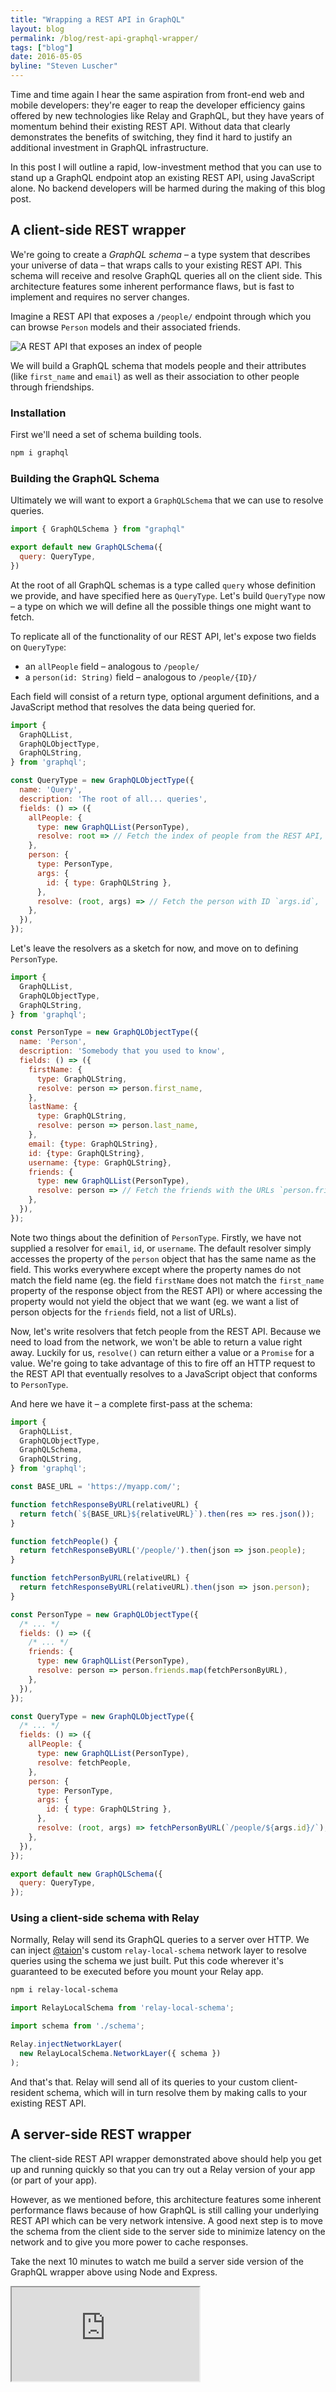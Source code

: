```yaml
---
title: "Wrapping a REST API in GraphQL"
layout: blog
permalink: /blog/rest-api-graphql-wrapper/
tags: ["blog"]
date: 2016-05-05
byline: "Steven Luscher"
---
```


Time and time again I hear the same aspiration from front-end web and mobile developers: they're eager to reap the developer efficiency gains offered by new technologies like Relay and GraphQL, but they have years of momentum behind their existing REST API. Without data that clearly demonstrates the benefits of switching, they find it hard to justify an additional investment in GraphQL infrastructure.

In this post I will outline a rapid, low-investment method that you can use to stand up a GraphQL endpoint atop an existing REST API, using JavaScript alone. No backend developers will be harmed during the making of this blog post.

## A client-side REST wrapper

We're going to create a _GraphQL schema_ – a type system that describes your universe of data – that wraps calls to your existing REST API. This schema will receive and resolve GraphQL queries all on the client side. This architecture features some inherent performance flaws, but is fast to implement and requires no server changes.

Imagine a REST API that exposes a `/people/` endpoint through which you can browse `Person` models and their associated friends.

![A REST API that exposes an index of people][rest-api-people]

We will build a GraphQL schema that models people and their attributes (like `first_name` and `email`) as well as their association to other people through friendships.

### Installation

First we'll need a set of schema building tools.

```sh npm2yarn
npm i graphql
```

### Building the GraphQL Schema

Ultimately we will want to export a `GraphQLSchema` that we can use to resolve queries.

```js
import { GraphQLSchema } from "graphql"

export default new GraphQLSchema({
  query: QueryType,
})
```

At the root of all GraphQL schemas is a type called `query` whose definition we provide, and have specified here as `QueryType`. Let's build `QueryType` now – a type on which we will define all the possible things one might want to fetch.

To replicate all of the functionality of our REST API, let's expose two fields on `QueryType`:

- an `allPeople` field – analogous to `/people/`
- a `person(id: String)` field – analogous to `/people/{ID}/`

Each field will consist of a return type, optional argument definitions, and a JavaScript method that resolves the data being queried for.

```js
import {
  GraphQLList,
  GraphQLObjectType,
  GraphQLString,
} from 'graphql';

const QueryType = new GraphQLObjectType({
  name: 'Query',
  description: 'The root of all... queries',
  fields: () => ({
    allPeople: {
      type: new GraphQLList(PersonType),
      resolve: root => // Fetch the index of people from the REST API,
    },
    person: {
      type: PersonType,
      args: {
        id: { type: GraphQLString },
      },
      resolve: (root, args) => // Fetch the person with ID `args.id`,
    },
  }),
});
```

Let's leave the resolvers as a sketch for now, and move on to defining `PersonType`.

```js
import {
  GraphQLList,
  GraphQLObjectType,
  GraphQLString,
} from 'graphql';

const PersonType = new GraphQLObjectType({
  name: 'Person',
  description: 'Somebody that you used to know',
  fields: () => ({
    firstName: {
      type: GraphQLString,
      resolve: person => person.first_name,
    },
    lastName: {
      type: GraphQLString,
      resolve: person => person.last_name,
    },
    email: {type: GraphQLString},
    id: {type: GraphQLString},
    username: {type: GraphQLString},
    friends: {
      type: new GraphQLList(PersonType),
      resolve: person => // Fetch the friends with the URLs `person.friends`,
    },
  }),
});
```

Note two things about the definition of `PersonType`. Firstly, we have not supplied a resolver for `email`, `id`, or `username`. The default resolver simply accesses the property of the `person` object that has the same name as the field. This works everywhere except where the property names do not match the field name (eg. the field `firstName` does not match the `first_name` property of the response object from the REST API) or where accessing the property would not yield the object that we want (eg. we want a list of person objects for the `friends` field, not a list of URLs).

Now, let's write resolvers that fetch people from the REST API. Because we need to load from the network, we won't be able to return a value right away. Luckily for us, `resolve()` can return either a value or a `Promise` for a value. We're going to take advantage of this to fire off an HTTP request to the REST API that eventually resolves to a JavaScript object that conforms to `PersonType`.

And here we have it – a complete first-pass at the schema:

```js {28,38,45}
import {
  GraphQLList,
  GraphQLObjectType,
  GraphQLSchema,
  GraphQLString,
} from 'graphql';

const BASE_URL = 'https://myapp.com/';

function fetchResponseByURL(relativeURL) {
  return fetch(`${BASE_URL}${relativeURL}`).then(res => res.json());
}

function fetchPeople() {
  return fetchResponseByURL('/people/').then(json => json.people);
}

function fetchPersonByURL(relativeURL) {
  return fetchResponseByURL(relativeURL).then(json => json.person);
}

const PersonType = new GraphQLObjectType({
  /* ... */
  fields: () => ({
    /* ... */
    friends: {
      type: new GraphQLList(PersonType),
      resolve: person => person.friends.map(fetchPersonByURL),
    },
  }),
});

const QueryType = new GraphQLObjectType({
  /* ... */
  fields: () => ({
    allPeople: {
      type: new GraphQLList(PersonType),
      resolve: fetchPeople,
    },
    person: {
      type: PersonType,
      args: {
        id: { type: GraphQLString },
      },
      resolve: (root, args) => fetchPersonByURL(`/people/${args.id}/`),
    },
  }),
});

export default new GraphQLSchema({
  query: QueryType,
});
```

### Using a client-side schema with Relay

Normally, Relay will send its GraphQL queries to a server over HTTP. We can inject [@taion](https://github.com/taion/)'s custom `relay-local-schema` network layer to resolve queries using the schema we just built. Put this code wherever it's guaranteed to be executed before you mount your Relay app.

```sh npm2yarn
npm i relay-local-schema
```

```js
import RelayLocalSchema from 'relay-local-schema';

import schema from './schema';

Relay.injectNetworkLayer(
  new RelayLocalSchema.NetworkLayer({ schema })
);
```

And that's that. Relay will send all of its queries to your custom client-resident schema, which will in turn resolve them by making calls to your existing REST API.

## A server-side REST wrapper

The client-side REST API wrapper demonstrated above should help you get up and running quickly so that you can try out a Relay version of your app (or part of your app).

However, as we mentioned before, this architecture features some inherent performance flaws because of how GraphQL is still calling your underlying REST API which can be very network intensive. A good next step is to move the schema from the client side to the server side to minimize latency on the network and to give you more power to cache responses.

Take the next 10 minutes to watch me build a server side version of the GraphQL wrapper above using Node and Express.

<iframe className="aspect-video w-full"
  src="https://youtube.com/embed/UBGzsb2UkeY?autoplay=0&origin=http://graphql.org&start=900" />

## Bonus round: A truly Relay compliant schema

The schema we developed above will work for Relay up until a certain point – the point at which you ask Relay to refetch data for records you've already downloaded. Relay's refetching subsystem relies on your GraphQL schema exposing a special field that can fetch any entity in your data universe by GUID. We call this the _node interface_.

To expose a node interface requires that you do two things: offer a `node(id: String!)` field at the root of the query, and switch all of your ids over to GUIDs (globally-unique ids).

The `graphql-relay` package contains some helper functions to make this easy to do.

```sh npm2yarn
npm i graphql-relay
```

#### Global ids

First, let's change the `id` field of `PersonType` into a GUID. To do this, we'll use the `globalIdField` helper from `graphql-relay`.

```js
import { globalIdField } from "graphql-relay"

const PersonType = new GraphQLObjectType({
  name: "Person",
  description: "Somebody that you used to know",
  fields: () => ({
    id: globalIdField("Person")
    /* ... */
  })
})
```

Behind the scenes `globalIdField` returns a field definition that resolves `id` to a `GraphQLString` by hashing together the typename `'Person'` and the id returned by the REST API. We can later use `fromGlobalId` to convert the result of this field back into `'Person'` and the REST API's id.

#### The node field

Another set of helpers from `graphql-relay` will give us a hand developing the node field. Your job is to supply the helper two functions:

- One function that can resolve an object given a GUID.
- One function that can resolve a typename given an object.

```js
import { fromGlobalId, nodeDefinitions } from "graphql-relay"

const { nodeInterface, nodeField } = nodeDefinitions(
  globalId => {
    const { type, id } = fromGlobalId(globalId)
    if (type === "Person") {
      return fetchPersonByURL(`/people/${id}/`)
    }
  },
  object => {
    if (object.hasOwnProperty("username")) {
      return "Person"
    }
  }
)
```

The object-to-typename resolver above is no marvel of engineering, but you get the idea.

Next, we simply need to add the `nodeInterface` and the `nodeField` to our schema. A complete example follows:

```js {27-39,54,61,72}
import {
  GraphQLList,
  GraphQLObjectType,
  GraphQLSchema,
  GraphQLString,
} from 'graphql';
import {
  fromGlobalId,
  globalIdField,
  nodeDefinitions,
} from 'graphql-relay';

const BASE_URL = 'https://myapp.com/';

function fetchResponseByURL(relativeURL) {
  return fetch(`${BASE_URL}${relativeURL}`).then(res => res.json());
}

function fetchPeople() {
  return fetchResponseByURL('/people/').then(json => json.people);
}

function fetchPersonByURL(relativeURL) {
  return fetchResponseByURL(relativeURL).then(json => json.person);
}

const { nodeInterface, nodeField } = nodeDefinitions(
  globalId => {
    const { type, id } = fromGlobalId(globalId);
    if (type === 'Person') {
      return fetchPersonByURL(`/people/${id}/`);
    }
  },
  object => {
    if (object.hasOwnProperty('username')) {
      return 'Person';
    }
  },
);

const PersonType = new GraphQLObjectType({
  name: 'Person',
  description: 'Somebody that you used to know',
  fields: () => ({
    firstName: {
      type: GraphQLString,
      resolve: person => person.first_name,
    },
    lastName: {
      type: GraphQLString,
      resolve: person => person.last_name,
    },
    email: {type: GraphQLString},
    id: globalIdField('Person'),
    username: {type: GraphQLString},
    friends: {
      type: new GraphQLList(PersonType),
      resolve: person => person.friends.map(fetchPersonByURL),
    },
  }),
  interfaces: [ nodeInterface ],
});

const QueryType = new GraphQLObjectType({
  name: 'Query',
  description: 'The root of all... queries',
  fields: () => ({
    allPeople: {
      type: new GraphQLList(PersonType),
      resolve: fetchPeople,
    },
    node: nodeField,
    person: {
      type: PersonType,
      args: {
        id: { type: GraphQLString },
      },
      resolve: (root, args) => fetchPersonByURL(`/people/${args.id}/`),
    }
  })
});

export default new GraphQLSchema({
  query: QueryType
});
```

## Taming pathological queries

Consider the following friends-of-friends-of-friends query:

```graphql
query {
  person(id: "1") {
    firstName
    friends {
      firstName
      friends {
        firstName
        friends {
          firstName
        }
      }
    }
  }
}
```

The schema we created above will generate multiple round trips to the REST API for the same data.

![Duplicate queries to the REST API][pathological-query]

This is obviously something we would like to avoid! At the very least, we need a way to cache the result of these requests.

We created a library called DataLoader to help tame these sorts of queries.

```sh npm2yarn
npm i dataloader
```

As a special note, make sure that your runtime offers native or polyfilled versions of `Promise` and `Map`. Read more [at the DataLoader site](https://github.com/facebook/dataloader#getting-started).

#### Creating a data loader

To create a `DataLoader` you supply a method that can resolve a list of objects given a list of keys. In our example, the keys are URLs at which we access our REST API.

```js
const personLoader = new DataLoader(urls =>
  Promise.all(urls.map(fetchPersonByURL))
)
```

If this data loader sees a key more than once in its lifetime, it will return a memoized (cached) version of the response.

#### Loading data

We can make use of the `load()` and `loadMany()` methods on `personLoader` to load URLs without fear of hitting the REST API more than once per URL. A complete example follows:

```js {36,63,83}
import DataLoader from 'dataloader';
import {
  GraphQLList,
  GraphQLObjectType,
  GraphQLSchema,
  GraphQLString,
} from 'graphql';
import {
  fromGlobalId,
  globalIdField,
  nodeDefinitions,
} from 'graphql-relay';

const BASE_URL = 'https://myapp.com/';

function fetchResponseByURL(relativeURL) {
  return fetch(`${BASE_URL}${relativeURL}`).then(res => res.json());
}

function fetchPeople() {
  return fetchResponseByURL('/people/').then(json => json.people);
}

function fetchPersonByURL(relativeURL) {
  return fetchResponseByURL(relativeURL).then(json => json.person);
}

const personLoader = new DataLoader(
  urls => Promise.all(urls.map(fetchPersonByURL))
);

const { nodeInterface, nodeField } = nodeDefinitions(
  globalId => {
    const {type, id} = fromGlobalId(globalId);
    if (type === 'Person') {
      return personLoader.load(`/people/${id}/`);
    }
  },
  object => {
    if (object.hasOwnProperty('username')) {
      return 'Person';
    }
  },
);

const PersonType = new GraphQLObjectType({
  name: 'Person',
  description: 'Somebody that you used to know',
  fields: () => ({
    firstName: {
      type: GraphQLString,
      resolve: person => person.first_name
    },
    lastName: {
      type: GraphQLString,
      resolve: person => person.last_name
    },
    email: {type: GraphQLString},
    id: globalIdField('Person'),
    username: {type: GraphQLString},
    friends: {
      type: new GraphQLList(PersonType),
      resolve: person => personLoader.loadMany(person.friends)
    }
  }),
  interfaces: [nodeInterface]
});

const QueryType = new GraphQLObjectType({
  name: 'Query',
  description: 'The root of all... queries',
  fields: () => ({
    allPeople: {
      type: new GraphQLList(PersonType),
      resolve: fetchPeople
    },
    node: nodeField,
    person: {
      type: PersonType,
      args: {
        id: { type: GraphQLString }
      },
      resolve: (root, args) => personLoader.load(`/people/${args.id}/`)
    }
  })
});

export default new GraphQLSchema({
  query: QueryType
});
```

Now, our pathological query produces the following nicely de-duped set of requests to the REST API:

![De-duped queries to the REST API][dataloader-query]

### Query planning and beyond

Consider that your REST API might already offer configuration offers that let you eagerly load associations. Maybe to load a person and all of their direct friends you might hit the URL `/people/1/?include_friends`. To take advantage of this in your GraphQL schema you will need the ability to develop a resolution plan based on the structure of the query itself (eg. whether the `friends` field is part of the query or not).

For those interested in the current thinking around advanced resolution strategies, keep an eye on [pull request #304](https://github.com/graphql/graphql-js/pull/304).

## Thanks for reading

I hope that this demonstration has torn down some of the barriers between you and a functional GraphQL endpoint, and has inspired you to experiment with GraphQL and Relay on an existing project.

[rest-api-people]: /img/blog/20160502-rest-api-graphql-wrapper/rest-api-people.png "A REST API that exposes an index of people"
[pathological-query]: /img/blog/20160502-rest-api-graphql-wrapper/pathological-query.png "Duplicate queries to the REST API"
[dataloader-query]: /img/blog/20160502-rest-api-graphql-wrapper/dataloader-query.png "De-duped queries to the REST API"
